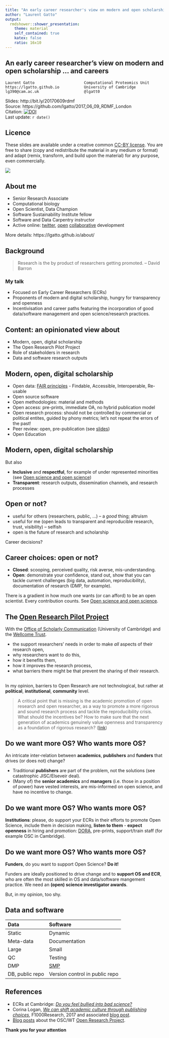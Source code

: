 ```yaml
---
title: "An early career researcher's view on modern and open scholarship... and careers"
author: "Laurent Gatto"
output:
  rmdshower::shower_presentation:
    theme: material
    self_contained: true
    katex: false
    ratio: 16x10
---
```


## An early career researcher's view on modern and open scholarship ... and careers 

```
Laurent Gatto                      Computational Proteomics Unit
https://lgatto.github.io           University of Cambridge
lg390@cam.ac.uk                    @lgatt0
```

Slides: http://bit.ly/20170609rdmf  
Source: https://github.com/lgatto/2017_06_09_RDMF_London  
Citation: [![DOI](https://zenodo.org/badge/DOI/10.5281/zenodo.804394.svg)](https://doi.org/10.5281/zenodo.804394)  
Last update: `r date()`


## Licence

These slides are available under a creative common
[CC-BY license](http://creativecommons.org/licenses/by/4.0/). You are
free to share (copy and redistribute the material in any medium or
format) and adapt (remix, transform, and build upon the material) for
any purpose, even commercially.

<img src="cc1.jpg">

## About me 

<!-- I consider myself a modern digital scholar, active and competent with -->
<!-- data and software, open and collaborative research and development, and -->
<!-- dissemination of my research. I might even dare to say that I am -->
<!-- scientifically reasonably successful, with regular scientific -->
<!-- publication and grant acceptance in my research domain which is -->
<!-- computational biology. -->

* Senior Research Associate
* Computational biology
* Open Scientist, Data Champion
* Software Sustainability Institute fellow
* Software and Data Carpentry instructor
* Active online: [twitter](https://twitter.com/lgatt0),
  [open](https://github.com/lgatto)
  [collaborative](https://lgatto.github.io/msnbase-contribs/)
  development

More details: https://lgatto.github.io/about/


## Background

> Research is the by product of researchers getting promoted. -- David Barron

<!-- And that is a problem - how can *we*, early career researchers and -->
<!-- modern, digital and data-oriented researchers drive change and -->
<!-- innovation, in particular in the current climate of -->
<!-- ultra-competitiveness and very limited career prospect? -->

### My talk

- Focused on Early Career Researchers (ECRs)
- Proponents of modern and digital scholarship, hungry for
  transparency and openness
- Incentivisation and career paths featuring the incorporation of good
  data/software management and open science/research practices.

## Content: an opinionated view about

- Modern, open, digital scholarship
- The Open Research Pilot Project
- Role of stakeholders in research
- Data and software research outputs

## Modern, open, digital scholarship

- Open data: [FAIR principles](http://www.nature.com/articles/sdata201618) - Findable, Accessible, Interoperable, Re-usable
- Open source software
- Open methodologies: material and methods
- Open access: pre-prints, immediate OA, no hybrid publication model
- Open research process: should not be controlled by commercial or
  political entites, guided by phony metrics; let's not repeat the
  errors of the past!
- Peer review: open, pre-publication (see [slides](https://rawgit.com/lgatto/2017-03-30-OSC-peerreview/master/slides.html#))
- Open Education

## Modern, open, digital scholarship

But also

<!-- Not an old man's club -->

- **Inclusive** and **respectful**, for example of under represented
  minorities (see
  [Open science and open science](https://lgatto.github.io/open-and-open/))
- **Transparent**: research outputs, dissemination channels, and research
  processes

## Open or not?

- useful for others (researchers, public, ...) -- a *good* thing;
  altruism
- useful for me (open leads to transparent and reproducible research,
  trust, visibility) -- selfish
- open is the future of research and scholarship

Career decisions?

## Career choices: open or not?

- **Closed**: scooping, perceived quality, risk averse,
  mis-understanding.
- **Open**: demonstrate your confidence, stand out, show that you can
  tackle current challenges (big data, automation, reproducibility),
  documentation of research (DMP, for example).

There is a gradient in how much one wants (or can afford) to be an
open scientist. Every contribution counts. See
[Open science and open science](https://lgatto.github.io/open-and-open/).


## The [Open Research Pilot Project](http://osc.cam.ac.uk/open-research/open-research-pilot-project)

With the [Office of Scholarly Communication](http://osc.cam.ac.uk/)
(University of Cambridge) and the
[Wellcome Trust](https://wellcome.ac.uk/what-we-do/our-work/open-research).

- the support researchers' needs in order to make *all* aspects of
  their research open,
- why researchers want to do this,
- how it benefits them,
- how it improves the research process,
- what barriers there might be that prevent the sharing of their
  research.

##

In my opinion, barriers to Open Research are not technological, but
rather at **political**, **institutional**, **community** level.

> A critical point that is missing is the academic promotion of open
> research and open researcher, as a way to promote a more rigorous
> and sound research process and tackle the reproducibility
> crisis. What should the incentives be? How to make sure that the
> next generation of academics genuinely value openness and
> transparency as a foundation of rigorous research?
> ([link](https://lgatto.github.io/open-research-project/))


## Do we want more OS?  Who wants more OS?

An intricate inter-relation between **academics**, **publishers** and
**funders** that drives (or does not) change?

- Traditional **publishers** are part of the problem, not the
  solutions (see catastrophic JISC/Elseveir deal).
- (Many of) the **senior academics** and **managers** (i.e. those in a
  position of power) have vested interests, are mis-informed on open
  science, and have no incentive to change.
  
## Do we want more OS?  Who wants more OS?
  
**Institutions**: please, do support your ECRs in their efforts to
promote Open Science, include them in decision making, **listen to
them** - **expect openness** in hiring and promotion:
[DORA](http://www.ascb.org/dora/), pre-prints, support/train staff
(for example OSC in Cambridge).

## Do we want more OS?  Who wants more OS?

**Funders**, do you want to support Open Science? **Do it!** 

Funders are ideally positioned to drive change and to **support OS and
ECR**, who are often the most skilled in OS and data/software
mangement practice. We need an **(open) science investigator
awards**. 

But, in my opinion, too shy.

## Data and software

<!-- I see many commonalities between data and software. In my grant -->
<!-- applications, as a computational scientist, I use the data management -->
<!-- plan as a software management plan. For clarity, it might be useful to -->
<!-- have dedicates data and software management plan though, and provide -->
<!-- guidelines to reviewers and applicants. Yet another apportunity to -->
<!-- include ECRs and promote openness? -->

Data              Software
---------------   ---------------
Static            Dynamic
Meta-data         Documentation
Large             Small
QC                Testing
DMP               [SMP](http://riojournal.com/articles.php?id=11624)
DB, public repo   Version control in public repo

## References

- ECRs at Cambridge:
  [*Do you feel bullied into bad science?*](http://cambridge.eu.qualtrics.com/jfe/form/SV_6S9OXAydlFZz8cR)
- Corina Logan,
  *[We can shift academic culture through publishing choices](https://f1000research.com/articles/6-518/v1)*,
  F1000Research, 2017 and associated
  [blog post](https://blog.f1000.com/2017/06/09/a-conversation-on-the-ethics-of-publishing).
- [Blog posts](https://lgatto.github.io/tags/#open-research-project)
  about the OSC/WT
  [Open Research Project](http://osc.cam.ac.uk/open-research/open-research-pilot-project).

**Thank you for your attention**

